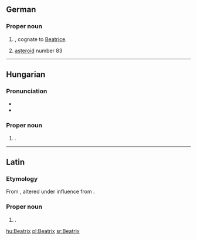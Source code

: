 ==German==
{{wikipedia|lang=de}}

===Proper noun===
{{head|de|proper noun}}

# {{given name|female|lang=de}}, cognate to [[Beatrice]].
# [[asteroid]] number 83

----

==Hungarian==
{{wikipedia|lang=hu}}

===Pronunciation===
* {{IPA|/ˈbɛɒtriks/|lang=hu}}
* {{hyphenation|Be|at|rix}}

===Proper noun===
{{head|hu|proper noun}}

# {{given name|female|lang=hu}}.

----

==Latin==

===Etymology===
From {{term|viatrix|viātrīx|female wayfarer, traveller|lang=la}}, altered under influence from {{term|beatus|beātus, beāta|happy, fortunate|lang=la}}.

===Proper noun===
{{head|la|proper noun}}

# {{given name|female|lang=la}}.

[[hu:Beatrix]]
[[pl:Beatrix]]
[[sr:Beatrix]]